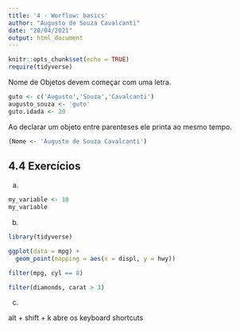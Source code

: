 ---
title: '4 - Worflow: basics'
author: "Augusto de Souza Cavalcanti"
date: "20/04/2021"
output: html_document
---

```{r setup, include=FALSE}
knitr::opts_chunk$set(echo = TRUE)
require(tidyverse)
```

Nome de Objetos devem começar com uma letra.

```{r}
guto <- c('Augusto','Souza','Cavalcanti')
augusto_souza <- 'guto'
guto.idada <- 20
```

Ao declarar um objeto entre parenteses ele printa ao mesmo tempo.
```{r}
(Nome <- 'Augusto de Souza Cavalcanti')
```

## 4.4 Exercícios

a)

```{r}
my_variable <- 10
my_variable
```

b)

```{r}
library(tidyverse)

ggplot(data = mpg) + 
  geom_point(mapping = aes(x = displ, y = hwy))

filter(mpg, cyl == 8)

filter(diamonds, carat > 3)
```

c)

alt + shift + k abre os keyboard shortcuts

